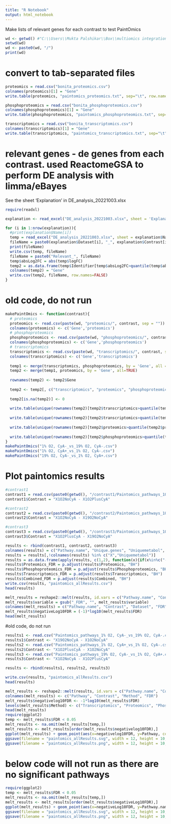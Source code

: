 ```yaml
---
title: "R Notebook"
output: html_notebook
---
```



Make lists of relevant genes for each contrast to test PaintOmics 


```r
wd <- getwd() #"C:\\Users\\Mukta Palshikar\\Box\\multiomics integration manuscript\\data\\paintomics\\"
setwd(wd)
wd <- paste0(wd, "/")
print(wd)
```

# convert to tab-separated files 

```r
proteomics = read.csv("bonita_proteomics.csv")
colnames(proteomics)[1] = "Gene"
write.table(proteomics, "paintomics_proteomics.txt", sep="\t", row.names=FALSE)

phosphoproteomics = read.csv("bonita_phosphoproteomics.csv")
colnames(phosphoproteomics)[1] = "Gene"
write.table(phosphoproteomics, "paintomics_phosphoproteomics.txt", sep="\t", row.names=FALSE)

transcriptomics = read.csv("bonita_transcriptomics.csv")
colnames(transcriptomics)[1] = "Gene"
write.table(transcriptomics, "paintomics_transcriptomics.txt", sep="\t", row.names=FALSE)
```

# relevant genes - de genes from each contrast. used ReactomeGSA to perform DE analysis with limma/eBayes


See the sheet 'Explanation' in DE_analysis_20221003.xlsx

```r
require(readxl)

explanation <- read_excel("DE_analysis_20221003.xlsx", sheet = 'Explanation') #read_excel("C:\\Users\\Mukta\ Palshikar\\Documents\\GitHub\\moBONITA\\data\\paintomics\\DE_analysis_20221003.xlsx", sheet = 'Explanation')

for (i in 1:nrow(explanation)){
  #print(explanation$Name[i])
  temp = read_excel("DE_analysis_20221003.xlsx", sheet = explanation$Name[i])#read_excel("C:\\Users\\Mukta\ Palshikar\\Documents\\GitHub\\moBONITA\\data\\paintomics\\DE_analysis_20221003.xlsx", sheet = explanation$Name[i])
  fileName = paste0(explanation$Dataset[i], "_", explanation$Contrast[i], ".csv")
  print(fileName)
  write.csv(temp, fileName)
  fileName = paste0("Relevant_", fileName)
  temp$absLog2FC = abs(temp$logFC)
  temp2 = as.data.frame(temp$Identifier[temp$absLog2FC>quantile(temp$absLog2FC)[4]])
  colnames(temp2) = "Gene"
  write.csv(temp2, fileName, row.names=FALSE)
}

```

# old code, do not run

```r

makePaintOmics <- function(contrast){
  # proteomics
  proteomics <- read.csv(paste(wd, "proteomics/", contrast, sep = ""))
  colnames(proteomics) <- c('Gene','proteomics')
  # phosphoproteomics
  phosphoproteomics <- read.csv(paste(wd, "phosphoproteomics/", contrast, sep = ""))
  colnames(phosphoproteomics) <- c('Gene','phosphoproteomics')
  # transcriptomics
  transcriptomics <- read.csv(paste(wd, "transcriptomics/", contrast, sep = ""))
  colnames(transcriptomics) <- c('Gene','transcriptomics')
  
  temp1 <- merge(transcriptomics, phosphoproteomics, by = 'Gene', all = TRUE)
  temp2 <- merge(temp1, proteomics, by = 'Gene', all=TRUE)
  
  rownames(temp2) <- temp2$Gene
  
  temp2 <- temp2[, c("transcriptomics", "proteomics", "phosphoproteomics")]
  
  temp2[is.na(temp2)] <- 0
  
  write.table(unique(rownames(temp2)[temp2$transcriptomics>quantile(temp2$transcriptomics)[4]|temp2$phosphoproteomics>quantile(temp2$phosphoproteomics)[4]|temp2$proteomics>quantile(temp2$proteomics)[4]]), file = paste(contrast, "_relevant.csv"), row.names = FALSE, col.names = FALSE)
  
  write.table(unique(rownames(temp2)[temp2$transcriptomics>quantile(temp2$transcriptomics)[4]]), file = paste(contrast, "_transcriptomics_relevant.csv"), row.names = FALSE, col.names = FALSE)
  
  write.table(unique(rownames(temp2)[temp2$proteomics>quantile(temp2$proteomics)[4]]), file = paste(contrast, "_proteomics_relevant.csv"), row.names = FALSE, col.names = FALSE)
  
  write.table(unique(rownames(temp2)[temp2$phosphoproteomics>quantile(temp2$phosphoproteomics)[4]]), file = paste(contrast, "_phosphoproteomics_relevant.csv"), row.names = FALSE, col.names = FALSE)
}
makePaintOmics("1% O2, CyA-_vs_19% O2, CyA-.csv")
makePaintOmics("1% O2, CyA+_vs_1% O2, CyA-.csv")
makePaintOmics("19% O2, CyA-_vs_1% O2, CyA+.csv")

```
# Plot paintomics results


```r
#contrast1
contrast1 = read.csv(paste0(getwd(), "/contrast1/Paintomics_pathways_1O2NoCyA_vs_1O2PlusCyA.xls.csv"))
contrast1$Contrast = "X1O2NoCyA - X1O2PlusCyA"

#contrast2
contrast2 = read.csv(paste0(getwd(), "/contrast2/Paintomics_pathways_1O2NoCyclo_vs_19O2NoCyclo.xls.csv"))
contrast2$Contrast = "X1O2NoCyA - X19O2NoCyA"

#contrast3
contrast3 = read.csv(paste0(getwd(), "/contrast3/Paintomics_pathways_1O2PlusCyclo_vs_19O2NoCyclo.xls.csv"))
contrast3$Contrast = "X1O2PlusCyA - X19O2NoCyA"

results <- rbind(contrast1, contrast2, contrast3)
colnames(results) = c("Pathway.name", "Unique.genes", "Uniquemetabol", "Phosphoproteomics", "PhosphoproteomicsFDR_BH", "Proteomics", "ProteomicsFDR_BH", "Transcriptomics", "TranscriptomicsFDR_BH", "Combined", "CombinedFDR_BH", "Contrast")
results = results[,!colnames(results) %in% c("X","Uniquemetabol")]
results = as.data.frame(apply(results, c(1,2), function(x){if(x%in%c("-")){return(NA)}else{return(x)}}))
results$Proteomics_FDR = p.adjust(results$Proteomics, "BH")
results$Phosphoproteomics_FDR = p.adjust(results$Phosphoproteomics, "BH")
results$Transcriptomics_FDR = p.adjust(results$Transcriptomics, "BH")
results$Combined_FDR = p.adjust(results$Combined, "BH")
write.csv(results, "paintomics_allResults.csv")
head(results)
```

```r
melt_results = reshape2::melt(results, id.vars = c("Pathway.name", "Contrast"), measure.vars = c("Proteomics_FDR", "Phosphoproteomics_FDR", "Transcriptomics_FDR", "Combined_FDR"))
melt_results$variable = gsub("_FDR", "", melt_results$variable)
colnames(melt_results) = c("Pathway.name", "Contrast", "Dataset", "FDR")
melt_results$negativeLog10FDR = (-1)*log10(melt_results$FDR)
head(melt_results)
```

#old code, do not run

```r

results1 <- read.csv("Paintomics_pathways_1% O2, CyA-_vs_19% O2, CyA-.csv")
results1$Contrast <- "X19O2NoCyA - X1O2NoCyA"
results2 <- read.csv("Paintomics_pathways_1% O2, CyA+_vs_1% O2, CyA-.csv")
results2$Contrast <- "X1O2PlusCyA - X1O2NoCyA"
results3 <- read.csv("Paintomics_pathways_19% O2, CyA-_vs_1% O2, CyA+.csv")
results3$Contrast <- "X1O2NoCyA - X1O2PlusCyA"

results <- rbind(results1, results2, results3)

write.csv(results, "paintomics_allResults.csv")
head(results)

melt_results <- reshape2::melt(results, id.vars = c("Pathway.name", "Contrast"), measure.vars = c("Geneexpression.FDR.BH.", "Proteomics.FDR.BH.", "Proteomics.FDR.BH..1", "Combined.pValue.Fisher..FDR.BH."))
colnames(melt_results) <- c("Pathway", "Contrast", "Method", "FDR")
melt_results$negativelog10FDR <- -1*log10(melt_results$FDR)
levels(melt_results$Method) <- c("Transcriptomics", "Proteomics", "Phosphoproteomics", "Combined")
head(melt_results)
require(ggplot2)
temp <- melt_results$FDR < 0.05
melt_results <- na.omit(melt_results[temp,])
melt_results <- melt_results[order(melt_results$negativelog10FDR),]
ggplot(melt_results) + geom_point(aes(x=negativelog10FDR, y=Pathway, color=Contrast, shape=Contrast), size=3) + facet_wrap(facets = 'Method', nrow = 1) + theme_bw() + scale_color_brewer(palette = 'Set2')
ggsave(filename = "paintomics_allResults.svg", width = 12, height = 10, units = 'in')
ggsave(filename = "paintomics_allResults.png", width = 12, height = 10, units = 'in')
```


# below code will not run as there are no significant pathways

```r
require(ggplot2)
temp <- melt_results$FDR < 0.05
melt_results <- na.omit(melt_results[temp,])
melt_results <- melt_results[order(melt_results$negativeLog10FDR),]
ggplot(melt_results) + geom_point(aes(x=negativeLog10FDR, y=Pathway.name, color=Contrast, shape=Contrast), size=3) + facet_wrap(facets = 'Dataset', nrow = 1) + theme_bw() + scale_color_brewer(palette = 'Set2') 
ggsave(filename = "paintomics_allResults.svg", width = 12, height = 10, units = 'in')
ggsave(filename = "paintomics_allResults.png", width = 12, height = 10, units = 'in')
```



